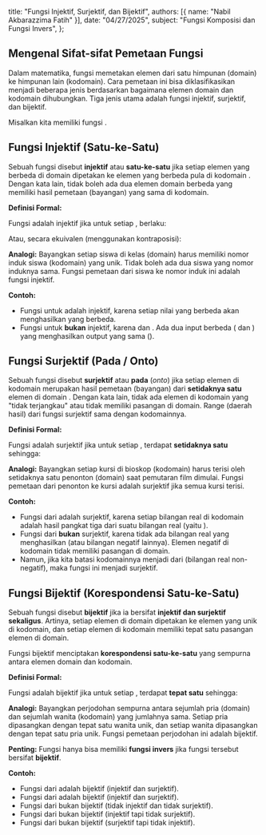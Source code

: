  title: "Fungsi Injektif, Surjektif, dan Bijektif",
  authors: [{ name: "Nabil Akbarazzima Fatih" }],
  date: "04/27/2025",
  subject: "Fungsi Komposisi dan Fungsi Invers",
};

## Mengenal Sifat-sifat Pemetaan Fungsi

Dalam matematika, fungsi memetakan elemen dari satu himpunan (domain) ke himpunan lain (kodomain). Cara pemetaan ini bisa diklasifikasikan menjadi beberapa jenis berdasarkan bagaimana elemen domain dan kodomain dihubungkan. Tiga jenis utama adalah fungsi injektif, surjektif, dan bijektif.

Misalkan kita memiliki fungsi <InlineMath math="f: X \to Y" />.

## Fungsi Injektif (Satu-ke-Satu)

Sebuah fungsi disebut **injektif** atau **satu-ke-satu** jika setiap elemen yang berbeda di domain <InlineMath math="X" /> dipetakan ke elemen yang berbeda pula di kodomain <InlineMath math="Y" />. Dengan kata lain, tidak boleh ada dua elemen domain berbeda yang memiliki hasil pemetaan (bayangan) yang sama di kodomain.

**Definisi Formal:**

Fungsi <InlineMath math="f: X \to Y" /> adalah injektif jika untuk setiap <InlineMath math="x_1, x_2 \in X" />, berlaku:

<BlockMath math="f(x_1) = f(x_2) \implies x_1 = x_2" />

Atau, secara ekuivalen (menggunakan kontraposisi):

<BlockMath math="x_1 \neq x_2 \implies f(x_1) \neq f(x_2)" />

**Analogi:** Bayangkan setiap siswa di kelas (domain) harus memiliki nomor induk siswa (kodomain) yang unik. Tidak boleh ada dua siswa yang nomor induknya sama. Fungsi pemetaan dari siswa ke nomor induk ini adalah fungsi injektif.

**Contoh:**

- Fungsi <InlineMath math="f(x) = 2x" /> untuk <InlineMath math="x \in \mathbb{R}" /> adalah injektif, karena setiap nilai <InlineMath math="x" /> yang berbeda akan menghasilkan <InlineMath math="2x" /> yang berbeda.
- Fungsi <InlineMath math="g(x) = x^2" /> untuk <InlineMath math="x \in \mathbb{R}" /> **bukan** injektif, karena <InlineMath math="g(2) = 4" /> dan <InlineMath math="g(-2) = 4" />. Ada dua input berbeda (<InlineMath math="2" /> dan <InlineMath math="-2" />) yang menghasilkan output yang sama (<InlineMath math="4" />).

## Fungsi Surjektif (Pada / Onto)

Sebuah fungsi disebut **surjektif** atau **pada** (_onto_) jika setiap elemen di kodomain <InlineMath math="Y" /> merupakan hasil pemetaan (bayangan) dari **setidaknya satu** elemen di domain <InlineMath math="X" />. Dengan kata lain, tidak ada elemen di kodomain yang "tidak terjangkau" atau tidak memiliki pasangan di domain. Range (daerah hasil) dari fungsi surjektif sama dengan kodomainnya.

**Definisi Formal:**

Fungsi <InlineMath math="f: X \to Y" /> adalah surjektif jika untuk setiap <InlineMath math="y \in Y" />, terdapat **setidaknya satu** <InlineMath math="x \in X" /> sehingga:

<BlockMath math="f(x) = y" />

**Analogi:** Bayangkan setiap kursi di bioskop (kodomain) harus terisi oleh setidaknya satu penonton (domain) saat pemutaran film dimulai. Fungsi pemetaan dari penonton ke kursi adalah surjektif jika semua kursi terisi.

**Contoh:**

- Fungsi <InlineMath math="f(x) = x^3" /> dari <InlineMath math="\mathbb{R} \to \mathbb{R}" /> adalah surjektif, karena setiap bilangan real <InlineMath math="y" /> di kodomain adalah hasil pangkat tiga dari suatu bilangan real <InlineMath math="x" /> (yaitu <InlineMath math="x = \sqrt[3]{y}" />).
- Fungsi <InlineMath math="g(x) = x^2" /> dari <InlineMath math="\mathbb{R} \to \mathbb{R}" /> **bukan** surjektif, karena tidak ada bilangan real <InlineMath math="x" /> yang menghasilkan <InlineMath math="g(x) = -1" /> (atau bilangan negatif lainnya). Elemen negatif di kodomain tidak memiliki pasangan di domain.
- Namun, jika kita batasi kodomainnya menjadi <InlineMath math="g(x) = x^2" /> dari <InlineMath math="\mathbb{R} \to [0, \infty)" /> (bilangan real non-negatif), maka fungsi ini menjadi surjektif.

## Fungsi Bijektif (Korespondensi Satu-ke-Satu)

Sebuah fungsi disebut **bijektif** jika ia bersifat **injektif dan surjektif sekaligus**. Artinya, setiap elemen di domain dipetakan ke elemen yang unik di kodomain, dan setiap elemen di kodomain memiliki tepat satu pasangan elemen di domain.

Fungsi bijektif menciptakan **korespondensi satu-ke-satu** yang sempurna antara elemen domain dan kodomain.

**Definisi Formal:**

Fungsi <InlineMath math="f: X \to Y" /> adalah bijektif jika untuk setiap <InlineMath math="y \in Y" />, terdapat **tepat satu** <InlineMath math="x \in X" /> sehingga:

<BlockMath math="f(x) = y" />

**Analogi:** Bayangkan perjodohan sempurna antara sejumlah pria (domain) dan sejumlah wanita (kodomain) yang jumlahnya sama. Setiap pria dipasangkan dengan tepat satu wanita unik, dan setiap wanita dipasangkan dengan tepat satu pria unik. Fungsi pemetaan perjodohan ini adalah bijektif.

**Penting:** Fungsi hanya bisa memiliki **fungsi invers** jika fungsi tersebut bersifat **bijektif**.

**Contoh:**

- Fungsi <InlineMath math="f(x) = 2x" /> dari <InlineMath math="\mathbb{R} \to \mathbb{R}" /> adalah bijektif (injektif dan surjektif).
- Fungsi <InlineMath math="f(x) = x^3" /> dari <InlineMath math="\mathbb{R} \to \mathbb{R}" /> adalah bijektif (injektif dan surjektif).
- Fungsi <InlineMath math="g(x) = x^2" /> dari <InlineMath math="\mathbb{R} \to \mathbb{R}" /> bukan bijektif (tidak injektif dan tidak surjektif).
- Fungsi <InlineMath math="h(x) = e^x" /> dari <InlineMath math="\mathbb{R} \to \mathbb{R}" /> bukan bijektif (injektif tapi tidak surjektif).
- Fungsi <InlineMath math="k(x) = x^3 - x" /> dari <InlineMath math="\mathbb{R} \to \mathbb{R}" /> bukan bijektif (surjektif tapi tidak injektif).
